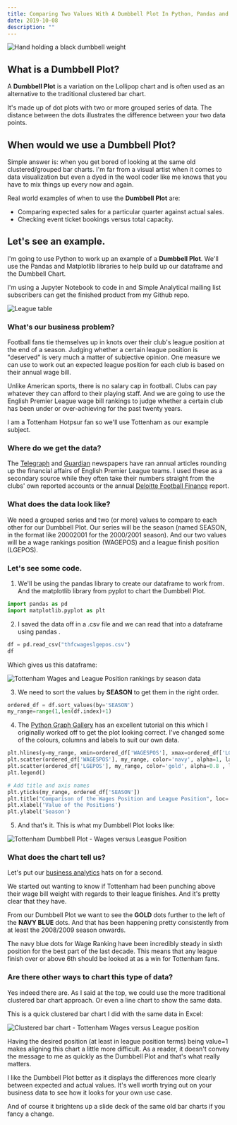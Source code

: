 ```yaml
---
title: Comparing Two Values With A Dumbbell Plot In Python, Pandas and Matplotlib
date: 2019-10-08
description: ""
---
```

![Hand holding a black dumbbell weight](./dumbbell.jpg)

## What is a Dumbbell Plot?

A **Dumbbell Plot** is a variation on the Lollipop chart and is often used as an alternative to the traditional clustered bar chart.

It's made up of dot plots with two or more grouped series of data. The distance between the dots illustrates the difference between your two data points.

## When would we use a Dumbbell Plot?

Simple answer is: when you get bored of looking at the same old clustered/grouped bar charts. I'm far from a visual artist when it comes to data visualization but even a dyed in the wool coder like me knows that you have to mix things up every now and again.

Real world examples of when to use the **Dumbbell Plot** are:

- Comparing expected sales for a particular quarter against actual sales.
- Checking event ticket bookings versus total capacity.

## Let's see an example.

I'm going to use Python to work up an example of a **Dumbbell Plot**. We'll use the Pandas and Matplotlib libraries to help build up our dataframe and the Dumbbell Chart.

I'm using a Jupyter Notebook to code in and Simple Analytical mailing list subscribers can get the finished product from my Github repo.

![League table](./_91301441_leaguetable.png)

### What's our business problem?

Football fans tie themselves up in knots over their club's league position at the end of a season. Judging whether a certain league position is "deserved" is very much a matter of subjective opinion. One measure we can use to work out an expected league position for each club is based on their annual wage bill.

Unlike American sports, there is no salary cap in football. Clubs can pay whatever they can afford to their playing staff. And we are going to use the English Premier League wage bill rankings to judge whether a certain club has been under or over-achieving for the past twenty years.

I am a Tottenham Hotpsur fan so we'll use Tottenham as our example subject.

### Where do we get the data?

The [Telegraph](https://www.telegraph.co.uk/) and [Guardian](https://www.theguardian.com/uk) newspapers have ran annual articles rounding up the financial affairs of English Premier League teams. I used these as a secondary source while they often take their numbers straight from the clubs' own reported accounts or the annual [Deloitte Football Finance](https://www2.deloitte.com/uk/en/pages/sports-business-group/articles/annual-review-of-football-finance.html) report.

### What does the data look like?

We need a grouped series and two (or more) values to compare to each other for our Dumbbell Plot. Our series will be the season (named SEASON, in the format like 20002001 for the 2000/2001 season). And our two values will be a wage rankings position (WAGEPOS) and a league finish position (LGEPOS).

### Let's see some code.

1) We'll be using the pandas library to create our dataframe to work from. And the matplotlib library from pyplot to chart the Dumbbell Plot.


```python
import pandas as pd
import matplotlib.pyplot as plt
```

2) I saved the data off in a .csv file and we can read that into a dataframe using pandas .

```python
df = pd.read_csv("thfcwageslgepos.csv")
df
```

Which gives us this dataframe:

![Tottenham Wages and League Position rankings by season data](./thfcwageslge_df.png)

3) We need to sort the values by **SEASON** to get them in the right order.

```python
ordered_df = df.sort_values(by='SEASON')
my_range=range(1,len(df.index)+1)
```
4) The [Python Graph Gallery](https://python-graph-gallery.com/184-lollipop-plot-with-2-groups/) has an excellent tutorial on this which I originally worked off to get the plot looking correct. I've changed some of the colours, columns and labels to suit our own data.

```python
plt.hlines(y=my_range, xmin=ordered_df['WAGESPOS'], xmax=ordered_df['LGEPOS'], color='grey', alpha=0.4)
plt.scatter(ordered_df['WAGESPOS'], my_range, color='navy', alpha=1, label='WAGESPOS')
plt.scatter(ordered_df['LGEPOS'], my_range, color='gold', alpha=0.8 , label='LGEPOS')
plt.legend()

# Add title and axis names
plt.yticks(my_range, ordered_df['SEASON'])
plt.title("Comparison of the Wages Position and League Position", loc='left')
plt.xlabel('Value of the Positions')
plt.ylabel('Season')
```

5) And that's it. This is what my Dumbbell Plot looks like:

![Tottenham Dumbbell Plot - Wages versus Leasgue Position](./thfcdumbbellplot.png)

### What does the chart tell us?

Let's put our [business analytics](/wtf-is-business-analytics/) hats on for a second.

We started out wanting to know if Tottenham had been punching above their wage bill weight with regards to their league finishes. And it's pretty clear that they have.

From our Dumbbell Plot we want to see the **GOLD** dots further to the left of the **NAVY BLUE** dots. And that has been happening pretty consistently from at least the 2008/2009 season onwards.

The navy blue dots for Wage Ranking have been incredibly steady in sixth position for the best part of the last decade. This means that any league finish over or above 6th should be looked at as a win for Tottenham fans.

### Are there other ways to chart this type of data?

Yes indeed there are. As I said at the top, we could use the more traditional clustered bar chart approach. Or even a line chart to show the same data.

This is a quick clustered bar chart I did with the same data in Excel:

![Clustered bar chart - Tottenham Wages versus League position](./thfcclustbar.png)

Having the desired position (at least in league position terms) being value=1 makes aligning this chart a little more difficult. As a reader, it doesn't  convey the message to me as quickly as the Dumbbell Plot and that's what really matters.

I like the Dumbbell Plot better as it displays the differences more clearly between expected and actual values. It's well worth trying out on your business data to see how it looks for your own use case.

And of course it brightens up a slide deck of the same old bar charts if you fancy a change.